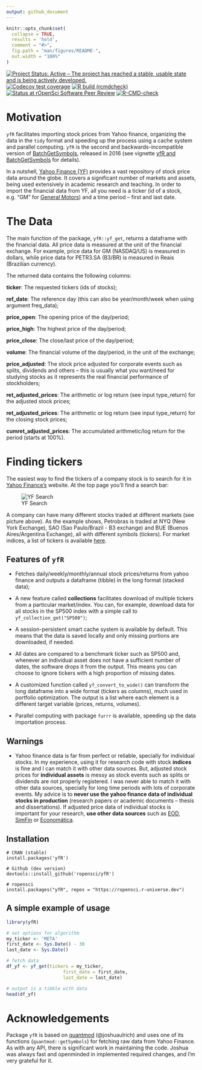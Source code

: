```yaml
---
output: github_document
---
```


<!-- README.md is generated from README.Rmd. Please edit that file -->

```r
knitr::opts_chunk$set(
  collapse = TRUE, 
  results = 'hold',
  comment = "#>",
  fig.path = "man/figures/README-",
  out.width = "100%"
)
```

<!-- badges: start -->
[![Project Status: Active – The project has reached a stable, usable state and is being actively developed.](https://www.repostatus.org/badges/latest/active.svg)](https://www.repostatus.org/#active)
[![Codecov test coverage](https://codecov.io/gh/ropensci/yfR/branch/main/graph/badge.svg)](https://app.codecov.io/gh/ropensci/yfR?branch=main)
[![R build (rcmdcheck)](https://github.com/ropensci/yfR/workflows/R-CMD-check/badge.svg)](https://github.com/ropensci/yfR/actions)
[![Status at rOpenSci Software Peer Review](https://badges.ropensci.org/523_status.svg)](https://github.com/ropensci/software-review/issues/523)
[![R-CMD-check](https://github.com/ropensci/yfR/actions/workflows/R-CMD-check.yaml/badge.svg)](https://github.com/ropensci/yfR/actions/workflows/R-CMD-check.yaml)
<!-- badges: end -->

# Motivation

`yfR` facilitates importing stock prices from Yahoo finance, organizing the data in the `tidy` format and speeding up the process using a cache system and parallel computing. `yfR` is the second and backwards-incompatible version of [BatchGetSymbols](https://CRAN.R-project.org/package=BatchGetSymbols), released in 2016 (see vignette [yfR and BatchGetSymbols](https://docs.ropensci.org/yfR/articles/diff-batchgetsymbols.html) for details). 

In a nutshell, [Yahoo Finance (YF)](https://finance.yahoo.com/) provides a vast repository of stock price data around the globe. It covers a significant number of markets and assets, being used extensively in academic research and teaching. In order to import the financial data from YF, all you need is a ticker (id of a stock, e.g. "GM" for [General Motors](https://finance.yahoo.com/quote/GM?p=GM&.tsrc=fin-srch)) and a time period -- first and last date. 


# The Data

The main function of the package, `yfR::yf_get`, returns a dataframe with the 
financial data. All price data is measured at the unit of the financial 
exchange. For example, price data for GM (NASDAQ/US) is measured in dollars, 
while price data for PETR3.SA (B3/BR) is measured in Reais (Brazilian currency).

The returned data contains the following columns:

**ticker**: The requested tickers (ids of stocks);

**ref_date**: The reference day (this can also be year/month/week when using argument freq_data);

**price_open**: The opening price of the day/period;

**price_high**: The highest price of the day/period;

**price_close**: The close/last price of the day/period;

**volume**: The financial volume of the day/period, in the unit of the exchange;

**price_adjusted**: The stock price adjusted for corporate events such as 
splits, dividends and others -- this is usually what you want/need for studying 
stocks as it represents the real financial performance of stockholders;

**ret_adjusted_prices**: The arithmetic or log return (see input type_return) for the adjusted stock 
prices;

**ret_adjusted_prices**: The arithmetic or log return (see input type_return) for the closing stock 
prices;

**cumret_adjusted_prices**: The accumulated arithmetic/log return for the period (starts at 100%).


# Finding tickers

The easiest way to find the tickers of a company stock is to search for it in [Yahoo Finance's](https://finance.yahoo.com/) website. At the top page you'll find a search bar:

![YF Search](/inst/figures/search-yf.png?raw=true "Example of search in YF")

A company can have many different stocks traded at different markets (see picture above). As the example shows, Petrobras is traded at NYQ (New York Exchange), SAO (Sao Paulo/Brazil - B3 exchange) and BUE (Buenos Aires/Argentina Exchange), all with different symbols (tickers). 
For market indices, a list of tickers is available [here](https://finance.yahoo.com/world-indices).


## Features of `yfR`

- Fetches daily/weekly/monthly/annual stock prices/returns from yahoo finance and outputs a dataframe (tibble) in the long format (stacked data);

- A new feature called **collections** facilitates download of multiple tickers from a particular market/index. You can, for example, download data for all stocks in the SP500 index with a simple call to `yf_collection_get("SP500")`;

- A session-persistent smart cache system is available by default. This means that the data is saved locally and only missing portions are downloaded, if needed.

- All dates are compared to a benchmark ticker such as SP500 and, whenever an individual asset does not have a sufficient number of dates, the software drops it from the output. This means you can choose to ignore tickers with a high proportion of missing dates.

- A customized function called `yf_convert_to_wide()` can transform the long dataframe into a wide format (tickers as columns), much used in portfolio optimization. The output is a list where each element is a different target variable (prices, returns, volumes).

- Parallel computing with package `furrr` is available, speeding up the data importation process.


## Warnings

- Yahoo finance data is far from perfect or reliable, specially for individual stocks. In my experience, using it for research code with stock **indices** is fine and I can match it with other data sources. But, adjusted stock prices for **individual assets** is messy as stock events such as splits or dividends are not properly registered. I was never able to match it with other data sources, specially for long time periods with lots of corporate events. My advice is to **never use the yahoo finance data of individual stocks in production** (research papers or academic documents -- thesis and dissertations). If adjusted price data of individual stocks is important for your research, **use other data sources** such as [EOD](https://eodhistoricaldata.com/), [SimFin](https://simfin.com/) or [Economática](https://economatica.com/).


## Installation

```
# CRAN (stable)
install.packages('yfR')

# Github (dev version)
devtools::install_github('ropensci/yfR')

# ropensci
install.packages("yfR", repos = "https://ropensci.r-universe.dev")
```


## A simple example of usage

```r
library(yfR)

# set options for algorithm
my_ticker <- 'META'
first_date <- Sys.Date() - 30
last_date <- Sys.Date()

# fetch data
df_yf <- yf_get(tickers = my_ticker, 
                     first_date = first_date,
                     last_date = last_date)

# output is a tibble with data
head(df_yf)
```


# Acknowledgements

Package `yfR` is based on [quantmod](https://www.quantmod.com/) (@joshuaulrich) and uses one of its functions (`quantmod::getSymbols`) for fetching raw data from Yahoo Finance. As with any API, there is significant work in maintaining the code. Joshua was always fast and openminded in implemented required changes, and I'm very grateful for it.


